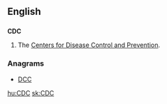 ==English==

==={{initialism}}===
'''CDC'''

# The [[w:Centers for Disease Control and Prevention|Centers for Disease Control and Prevention]].

===Anagrams===
* {{alphagram|[[CCD#English|CCD]]}} [[DCC#English|DCC]]

[[hu:CDC]]
[[sk:CDC]]